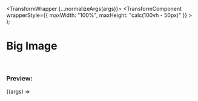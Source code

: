 


  <TransformWrapper {...normalizeArgs(args)}>
    <TransformComponent
      wrapperStyle={{ maxWidth: "100%", maxHeight: "calc(100vh - 50px)" }}
    >
      <img src={exampleImg} alt="" />
    </TransformComponent>
  </TransformWrapper>
);

<Meta
  title="Examples/Big Image"
  component={TransformWrapper}
  argTypes={argsTypes}
/>

# Big Image

<br />

### Preview:

<Canvas>
  <Story name="Big Image">{(args) => <Template {...args} />}</Story>
</Canvas>

## Component API

<ArgsTable story="Big Image" />
